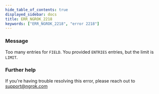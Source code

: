 ```yaml
---
hide_table_of_contents: true
displayed_sidebar: docs
title: ERR_NGROK_2218
keywords: ["ERR_NGROK_2218", "error 2218"]
---
```


### Message

Too many entries for `FIELD`. You provided `ENTRIES` entries, but the limit is `LIMIT`.

### Further help

If you're having trouble resolving this error, please reach out to [support@ngrok.com](mailto:support@ngrok.com?subject=Help%20with%20ERR_NGROK_2218)
